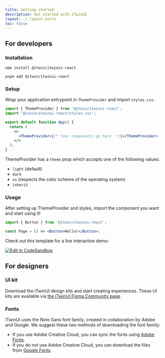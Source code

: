 ```yaml
---
title: Getting started
description: Get started with iTwinUI
layout: ./_layout.astro
toc: false
---
```


## For developers

### Installation

```shell
npm install @itwin/itwinui-react
```

```shell
pnpm add @itwin/itwinui-react
```

### Setup

Wrap your application entrypoint in `ThemeProvider` and import `styles.css`.

```jsx
import { ThemeProvider } from '@itwin/itwinui-react';
import '@itwin/itwinui-react/styles.css';

export default function App() {
  return (
    <>
      <ThemeProvider>{/* Your components go here. */}</ThemeProvider>
    </>
  );
}
```

ThemeProvider has a `theme` prop which accepts one of the following values:

- `light` (default)
- `dark`
- `os` (respects the color scheme of the operating system)
- `inherit`

### Usage

After setting up ThemeProvider and styles, import the component you want and start using it!

```jsx
import { Button } from '@itwin/itwinui-react';

const Page = () => <Button>Hello!</Button>;
```

Check out this template for a live interactive demo:

[![Edit in CodeSandbox](https://assets.codesandbox.io/github/button-edit-lime.svg)](https://codesandbox.io/s/github/iTwin/iTwinUI/tree/main/cra-sandbox?file=/src/App.tsx)

## For designers

### UI kit

Download the iTwinUI design kits and start creating experiences. These UI kits are available via [the iTwinUI Figma Community page](https://www.figma.com/@itwinui).

### Fonts

iTwinUI uses the Noto Sans font family, created in collaboration by Adobe and Google. We suggest these two methods of downloading the font family:

- If you use Adobe Creative Cloud, you can sync the fonts using [Adobe Fonts](https://fonts.adobe.com/fonts/noto-sans).
- If you do not use Adobe Creative Cloud, you can download the files from [Google Fonts](https://fonts.google.com/noto/specimen/Noto+Sans).
